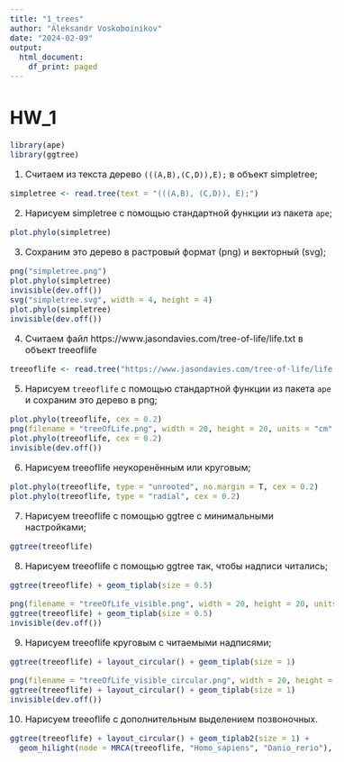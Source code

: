 ```yaml
---
title: "1_trees"
author: "Aleksandr Voskoboinikov"
date: "2024-02-09"
output:
  html_document:
    df_print: paged
---
```


<style type="text/css">
  body{
  font-size: 12pt;
}
</style>

# HW_1

```r

library(ape)
library(ggtree)
```

1. Считаем из текста дерево `(((A,B),(C,D)),E);` в объект simpletree;

```r
simpletree <- read.tree(text = "(((A,B), (C,D)), E);")
```

2. Нарисуем simpletree с помощью стандартной функции из пакета `ape`;

```r
plot.phylo(simpletree)
```

3. Сохраним это дерево в растровый формат (png) и векторный (svg);

```r
png("simpletree.png")
plot.phylo(simpletree)
invisible(dev.off())
svg("simpletree.svg", width = 4, height = 4)
plot.phylo(simpletree)
invisible(dev.off())
```

4. Считаем файл https://www.jasondavies.com/tree-of-life/life.txt в объект treeoflife

```r
treeoflife <- read.tree("https://www.jasondavies.com/tree-of-life/life.txt")
```

5. Нарисуем `treeoflife` с помощью стандартной функции из пакета `ape` и сохраним это дерево в png;

```r

plot.phylo(treeoflife, cex = 0.2)
png(filename = "treeOfLife.png", width = 20, height = 20, units = "cm", res = 600)
plot.phylo(treeoflife, cex = 0.2)
invisible(dev.off())
```

6. Нарисуем treeoflife неукоренённым или круговым;

```r

plot.phylo(treeoflife, type = "unrooted", no.margin = T, cex = 0.2)
plot.phylo(treeoflife, type = "radial", cex = 0.2)
```

7. Нарисуем treeoflife с помощью ggtree с минимальными настройками;

```r
ggtree(treeoflife)
```

8. Нарисуем treeoflife с помощью ggtree так, чтобы надписи читались;

```r
ggtree(treeoflife) + geom_tiplab(size = 0.5)

png(filename = "treeOfLife_visible.png", width = 20, height = 20, units = "cm", res = 600)
ggtree(treeoflife) + geom_tiplab(size = 0.5)
invisible(dev.off())
```
9. Нарисуем treeoflife круговым с читаемыми надписями;

```r
ggtree(treeoflife) + layout_circular() + geom_tiplab(size = 1) 

png(filename = "treeOfLife_visible_circular.png", width = 20, height = 20, units = "cm", res = 600)
ggtree(treeoflife) + layout_circular() + geom_tiplab(size = 1) 
invisible(dev.off())
```
10. Нарисуем treeoflife с дополнительным выделением позвоночных.

```r
ggtree(treeoflife) + layout_circular() + geom_tiplab2(size = 1) + 
  geom_hilight(node = MRCA(treeoflife, "Homo_sapiens", "Danio_rerio"), fill = "navy")

```







